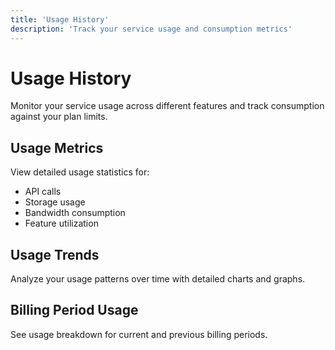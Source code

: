 ```yaml
---
title: 'Usage History'
description: 'Track your service usage and consumption metrics'
---
```


# Usage History

Monitor your service usage across different features and track consumption against your plan limits.

## Usage Metrics

View detailed usage statistics for:
- API calls
- Storage usage
- Bandwidth consumption
- Feature utilization

## Usage Trends

Analyze your usage patterns over time with detailed charts and graphs.

## Billing Period Usage

See usage breakdown for current and previous billing periods. 